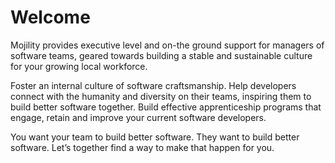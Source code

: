 
<SEO title="Home"/>

# Welcome

Mojility provides executive level and on-the ground support for managers of software teams, geared towards
building a stable and sustainable culture for your growing local workforce.

Foster an internal culture of software craftsmanship. Help developers connect with the humanity and diversity on
their teams, inspiring them to build better software together. Build effective apprenticeship programs that
engage, retain and improve your current software developers.

You want your team to build better software. They want to build better software. Let’s together find a way to make
that happen for you.
